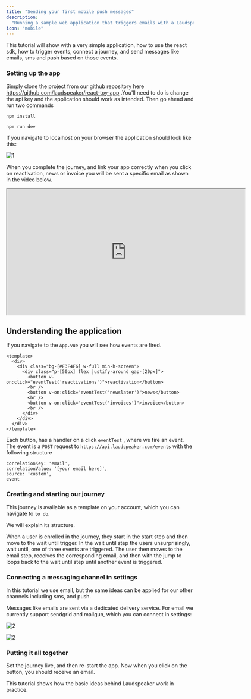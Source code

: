 ```yaml
---
title: "Sending your first mobile push messages"
description:
  "Running a sample web application that triggers emails with a Laudspeaker journey."
icon: "mobile"
---
```


This tutorial will show with a very simple application, how to use the react sdk, how to trigger events, connect a journey, and send messages like emails, sms and push based on those events. 

### Setting up the app

Simply clone the project from our github repository here https://github.com/laudspeaker/react-toy-app .You'll need to do is change the api key and the application should work as intended. Then go ahead and run two commands

```
npm install 
```

```
npm run dev
```

If you navigate to localhost on your browser the application should look like this:

![1](/images/guides/getting-started/example-events.png)

When you complete the journey, and link your app correctly when you click on reactivation, news or invoice you will be sent a specific email as shown in the video below.

<iframe width="640" height="339" src="https://www.loom.com/embed/73be3a94483143349748bbb8b3dcc077?sid=ab8e845e-8377-4983-a208-ac3099a9afe9"> </iframe>

## Understanding the application

If you navigate to the `App.vue` you will see how events are fired.

```
<template>
  <div>
    <div class="bg-[#F3F4F6] w-full min-h-screen">
      <div class="p-[50px] flex justify-around gap-[20px]">
        <button v-on:click="eventTest('reactivations')">reactivation</button>
        <br />
        <button v-on:click="eventTest('newslater')">news</button>
        <br />
        <button v-on:click="eventTest('invoices')">invoice</button>
        <br />
      </div>
    </div>
  </div>
</template>
```

Each button, has a handler on a click `eventTest` , where we fire an event. The event is a `POST` request to `https://api.laudspeaker.com/events` with the following structure

```
correlationKey: 'email',
correlationValue: '[your email here]',
source: 'custom',
event

```

### Creating and starting our journey

This journey is available as a template on your account, which you can navigate to `to do`.

We will explain its structure.

When a user is enrolled in the journey, they start in the start step and then move to the wait until trigger. In the wait until step the users unsurprisingly, wait until, one of three events are triggered. The user then moves to the email step, receives the corresponding email, and then with the jump to loops back to the wait until step until another event is triggered.

### Connecting a messaging channel in settings

In this tutorial we use email, but the same ideas can be applied for our other channels including sms, and push.

Messages like emails are sent via a dedicated delivery service. For email we currently support sendgrid and mailgun, which you can connect in settings:

![2](/images/guides/getting-started/message_settings.png)

![2](/images/guides/getting-started/sendgrid.png)

### Putting it all together

Set the journey live, and then re-start the app. Now when you click on the button, you should receive an email.

This tutorial shows how the basic ideas behind Laudspeaker work in practice. 

